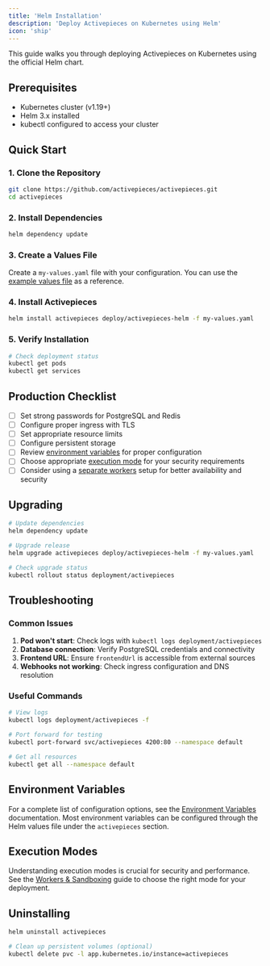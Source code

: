 ```yaml
---
title: 'Helm Installation'
description: 'Deploy Activepieces on Kubernetes using Helm'
icon: 'ship'
---
```


This guide walks you through deploying Activepieces on Kubernetes using the official Helm chart.

## Prerequisites

- Kubernetes cluster (v1.19+)
- Helm 3.x installed
- kubectl configured to access your cluster

## Quick Start

### 1. Clone the Repository

```bash
git clone https://github.com/activepieces/activepieces.git
cd activepieces
```

### 2. Install Dependencies

```bash
helm dependency update
```

### 3. Create a Values File

Create a `my-values.yaml` file with your configuration. You can use the [example values file](https://github.com/activepieces/activepieces/blob/main/deploy/activepieces-helm/values.yaml) as a reference.

### 4. Install Activepieces

```bash
helm install activepieces deploy/activepieces-helm -f my-values.yaml
```

### 5. Verify Installation

```bash
# Check deployment status
kubectl get pods
kubectl get services

```

## Production Checklist

- [ ] Set strong passwords for PostgreSQL and Redis
- [ ] Configure proper ingress with TLS
- [ ] Set appropriate resource limits
- [ ] Configure persistent storage
- [ ] Review [environment variables](/docs/install/configuration/environment-variables) for proper configuration
- [ ] Choose appropriate [execution mode](/docs/install/architecture/workers) for your security requirements
- [ ] Consider using a [separate workers](/docs/install/configuration/separate-workers) setup for better availability and security

## Upgrading

```bash
# Update dependencies
helm dependency update

# Upgrade release
helm upgrade activepieces deploy/activepieces-helm -f my-values.yaml

# Check upgrade status
kubectl rollout status deployment/activepieces
```

## Troubleshooting

### Common Issues

1. **Pod won't start**: Check logs with `kubectl logs deployment/activepieces`
2. **Database connection**: Verify PostgreSQL credentials and connectivity
3. **Frontend URL**: Ensure `frontendUrl` is accessible from external sources
4. **Webhooks not working**: Check ingress configuration and DNS resolution

### Useful Commands

```bash
# View logs
kubectl logs deployment/activepieces -f

# Port forward for testing
kubectl port-forward svc/activepieces 4200:80 --namespace default

# Get all resources
kubectl get all --namespace default
```

## Environment Variables

For a complete list of configuration options, see the [Environment Variables](/docs/install/configuration/environment-variables) documentation. Most environment variables can be configured through the Helm values file under the `activepieces` section.

## Execution Modes

Understanding execution modes is crucial for security and performance. See the [Workers & Sandboxing](/docs/install/architecture/workers) guide to choose the right mode for your deployment.

## Uninstalling

```bash
helm uninstall activepieces

# Clean up persistent volumes (optional)
kubectl delete pvc -l app.kubernetes.io/instance=activepieces
```
